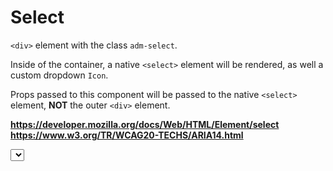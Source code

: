 <!-- Packages -->

<!-- Components -->

<!-- Mock Data -->

# Select

`<div>` element with the class `adm-select`.

Inside of the container, a native `<select>` element will be rendered, as well
a custom dropdown `Icon`.

Props passed to this component will be passed to the native `<select>` element,
**NOT** the outer `<div>` element.

**https://developer.mozilla.org/docs/Web/HTML/Element/select**  
**https://www.w3.org/TR/WCAG20-TECHS/ARIA14.html**  

<Preview>
  <Select aria-label='Default select' data-options={OptionsMock} />
</Preview>

<Props components={{ Select }} />
